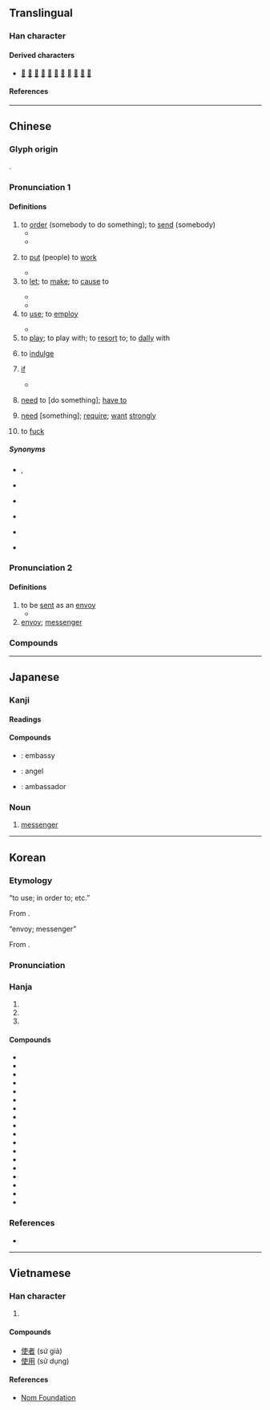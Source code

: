 {{also|便}}
{{character info}}
==Translingual==
{{stroke order|strokes=8}}

===Han character===
{{Han char|rn=9|rad=人|as=06|sn=8|four=25206|canj=OJLK|ids=⿰亻吏}}

====Derived characters====
* [[𣷱]] [[𧍇]] [[𩸲]] [[𧍅]] [[𦲺]] [[𭈓]] [[𪮈]] [[𰜇]] [[𣔤]] [[𧳡]] [[𧍇]]

====References====
{{Han ref|kx=0101.050|dkj=00573|dj=0213.120|hdz=10145.020|uh=4F7F}}

----

==Chinese==
{{zh-forms|alt=駛:''sai2''; Cantonese “need”,洗:''sai2''; Cantonese “need”}}

===Glyph origin===
{{Han etym}}
{{Han compound|人|吏|ls=psc|c1=s|c2=p|alt1=亻}}.

===Pronunciation 1===
{{zh-pron
|m=shǐ
|c=sai2,si2
|c_note=sai2 - vernacular; si2 - literary
|c-t=soi2
|h=pfs=sṳ́;gd=si3
|j=si2
|md=sāi/sṳ̄
|md_note=sāi - vernacular; sṳ̄ - literary
|mn=sái/xm,zz,tw:sú/qz:sír
|mn_note=sái - vernacular (including Quanzhou “to fuck”); sú/sír - literary
|mn-t=sai2
|w=2sr
|mc=1
|oc=1,1
|cat=v,n
}}

====Definitions====
{{zh-hanzi}}

# to [[order]] (somebody to do something); to [[send]] (somebody)
#* {{zh-x|夜，^鄭 伯 使 ^祭 ^足 勞 王，且 問 左右。|At night [the earl of Zheng] '''sent''' Zu of Zhai to comfort the king, and to ask after the welfare of his officers.|ref=Zuozhuan-L}}
#* {{zh-x|其 食客 三-千 人，邑入 不 足以 奉 客，使 人 出錢 於 ^薛。|He had 3000 retainers, and the income from his fief was not enough to support his retainers. Thus, he '''dispatched''' people to provide loans in Xue.|ref=Shiji}}
# {{lb|zh|literary}} to [[put]] (people) to [[work]]
#* {{zh-x|節用 而 愛 人，使 民 以 時。|Economy in expenditure, and love for men; and the employment of the people at the proper seasons.|ref=Analects}}
# to [[let]]; to [[make]]; to [[cause]] to
#: {{zh-x|這 突如其來 的 消息 使 他 大為{wéi} 震驚。|This sudden news caused him great shock.}}
#* {{zh-x|科學精神 是 使 人 擺脫 愚昧 盲目 的 有效 武器，是 推動 社會 進步 的 強大 力量。||ref={{cite-journal|zh|author={{lang|zh|周忠和}}; {{lang|zh|武向平}}; {{lang|zh|王挺}}|date=14 Jul 2021|journal={{w|People's Daily}}|page=5|title={{lang|zh| 推动科学素质建设迈上新台阶}}}}}}
#* {{zh-x|出師 未 捷 身 先 死，長 使 英雄 淚 滿 襟。||ref='''c. 760''', {{w|Du Fu}}, {{lw|zh|s:zh:蜀相|蜀相}}|CL}}
# to [[use]]; to [[employ]]
#: {{zh-x|呢 把 刀 幾 好 使{sai2}|This knife is pretty good to use.|C}}
#* {{zh-x|嫂嫂{sao}，借 扇子{zi} 我 使 使。|Sister, lend the fan to me.|ref=Xiyouji}}
# to [[play]]; to play with; to [[resort]] to; to [[dally]] with
#: {{zh-x|使.心眼|}}
# to [[indulge]]
#: {{zh-x|使.性子{zi}|to get angry; to lose one's temper}}
# {{lb|zh|literary}} [[if]]
#* {{zh-x|使 死者 無 知，則 已 矣，若 其 有 知，君 何 面目 以 見 ^員 也！||ref=Guoyu}}
# {{lb|zh|Cantonese|always|_|negated|or|interrogative}} [[need]] to [do something]; [[have to]]
#: {{zh-x|你 唔使 攞{lo2} 咁 多！|You don't need to get so much!|C}}
#: {{zh-x|你 陣間 使 唔 使 落街 買 嘢 呀{aa3}？|Do you need to use head out to buy things later?|C}}
# {{lb|zh|Cantonese|always|_|negated|or|interrogative}} [[need]] [something]; [[require]]; [[want]] [[strongly]]
# {{lb|zh|Quanzhou|_|Min Nan|vulgar}} to [[fuck]]

=====Synonyms=====
* {{s|to let; to make; to cause to}} {{zh-l|令}}, {{zh-l|讓}}
* {{sense|to dispatch}} {{zh-l|送}}
* {{sense|to use}}
{{zh-dial|用}}
* {{s|if}}
{{zh-dial|如果}}
* {{qualifier|Cantonese}} {{sense|need}} {{zh-l|需要}}
* {{s|to fuck}}
{{zh-dial|肏}}

===Pronunciation 2===
{{zh-pron
|m=shǐ,shì,2nb=rare variant
|c=si3
|c-t=lhu2
|h=pfs=sṳ́
|md=sái/sé̤ṳ
|md_note=sái - vernacular; sé̤ṳ - literary
|mn=sài/xm,zz,tw:sù/qz:sìr
|mn_note=sài - vernacular; sù/sìr - literary
|mn-t=sai3
|w=2sr
|mc=2
|oc=2,2
|cat=v,n
}}

====Definitions====
{{zh-hanzi}}

# to be [[sent]] as an [[envoy]]
#* {{zh-x|^子-華 使 於 ^齊，^冉-子 為 其 母 請 粟。|Zi Hua being employed on a mission to Qi, the disciple Ran requested grain for his mother.|ref=Analects}}
# [[envoy]]; [[messenger]]
#: {{zh-x|來使|envoy from another country}}

===Compounds===
{{zh-der|使用|使得|唔使|唔使客氣|使乜|使錢|使巧兒|使數|使君子|倘使|借使|官使|使館|公使館|公使團|使用借貸|使費|使心作倖|使嘴使舌|動使|不聽使|使命|僕使|使心眼兒|呼奴使婢|不中使|中使|使性子|器使|任賢使能|使用率|和平使者|使乖|使臣|向使|使心用腹|使用錢|唆使|使女|假使|使喚|密使|五瘟使|但使|來使|庫大使|使蚊負山|小使|信使|使長|使酒|公使|廉使|占風使帆|奉使|使脾氣|使君|役使動物|使君有婦|使眼色|使節團|三司使|君臣佐使|大使|不聽使喚|內使|使絆子|勾使鬼|布政使|使貪使愚|差使|使用權|左使|大使館|使然|即使|使羊將狼|使臂使指|主使者|使命感|使不得|使勁|尊賢使能|使絆兒|就使|嗾使|使氣|國使|使令|如臂使指|專使|使壞|任使|十二使徒|使徒|役使|天使魚|天使|促使|使節|使星|強使|借風使船|勾欄使者|不辱使命|出使|全權公使|勾使|使者|使低嘴|主使|白衣天使|敕使|按察使|搪差使|看風使帆|星使|指使|看風使舵|支使|目使頤令|神差鬼使|祈使句|矜才使氣|目指氣使|監齋使者|白差使|插科使砌|番使|相風使帆|特使|炙冰使燥|混合使用|看風使船|氤氳大使|樞密使|河伯使者|採訪使|觀察使|護花使者|節度使|見風使帆|鹽鐵使|迫使|節使|鬼使神差|錢可使鬼|鹽運使|花鳥使|行使|鹺使|草根大使|驛使|驅使|駐外使節|頤指氣使|致使動詞|縱使|給使|結使|綠衣使者|隨才器使|負才使氣|赤衣使者|鋪堂使費|巡按使|逼使|遣唐使|轉運使|箕帚之使|巡迴大使|見風使舵|設使|親善大使|舉賢使能|若使|致使|飛鳥使|會使:â̤-sāi|𣍐使:bē-sái|使動|使性地:sái-sìng-tē;Min Nan|使犬}}

----

==Japanese==

===Kanji===
{{ja-kanji|grade=3|rs=人06}}

====Readings====
{{ja-readings
|goon=し
|kanon=し
|kun=つか-う, しむ, せしむ, しめば
}}

====Compounds====
* {{ja-r|大%使%館|たい%し%かん}}: embassy
* {{ja-r|天%使|てん%し}}: angel
* {{ja-r|大%使|たい%し}}: ambassador

===Noun===
{{ja-noun|し}}

# [[messenger]]

----

==Korean==

===Etymology===
; “to use; in order to; etc.”
From {{der|ko|ltc|-}} {{ltc-l|使|id=1}}.
{{collapse|
* {{hanja-dongguk|ᄉᆞᆼ〯|sǒ}} 
* {{hanja-sinjeung|ᄉᆞ|so|hun=ᄒᆞ야곰 ᄉᆞ 上聲}}
|Historical readings
|bg=#FFFFFF}}

; “envoy; messenger”
From {{der|ko|ltc|-}} {{ltc-l|使|id=2}}.
{{collapse|
* {{hanja-dongguk|ᄉᆞᆼ〮|só}}
* {{hanja-sinjeung|시|si|hun=브린 시}}
|Historical readings
|bg=#FFFFFF}}

===Pronunciation===
{{ko-hanja-pron|사|l=y}}

===Hanja===
{{ko-hanja-search}}
{{ko-hanja|[[부리다|부릴]]|사}}

# {{hanja form of|사|to [[use]]; to [[employ]]}}
# {{hanja form of|사|in [[order]] to [[do]]}}
# {{hanja form of|사|[[envoy]]; [[messenger]]}}

====Compounds====
{{der-top3|Compounds}}
* {{ko-l|노사|勞使}}
* {{ko-l|대사|大使}}
* {{ko-l|행사|行使}}
* {{ko-l|구사|驅使}}
* {{ko-l|설사|設使}}
* {{ko-l|특사|特使}}
* {{ko-l|사주|使嗾}}
* {{ko-l|사명|使命}}
* {{ko-l|사신|使臣}}
* {{ko-l|사역|使役}}
* {{ko-l|사절|使節}}
* {{ko-l|공사|公使}}
* {{ko-l|사도|使徒}}
* {{ko-l|사자|使者}}
* {{ko-l|천사|天使}}
* {{ko-l|고사|苦使}}
* {{ko-l|밀사|密使}}
* {{ko-l|사용|[[use]]; [[usage]]|使用}}
{{der-bottom}}

===References===
* {{R:hanjadoc|264}}

----

==Vietnamese==

===Han character===
{{vi-readings|reading=[[sứ]], [[sử]], [[sửa]], [[thửa]]|rs=人06}}

# {{rfdef|vi|sort=人06}}

====Compounds====
* [[使者]] (sứ giả)
* [[使用]] (sử dụng)

====References====
* [http://nomfoundation.org/common/nom_details.php?codepoint=4f7f Nom Foundation]